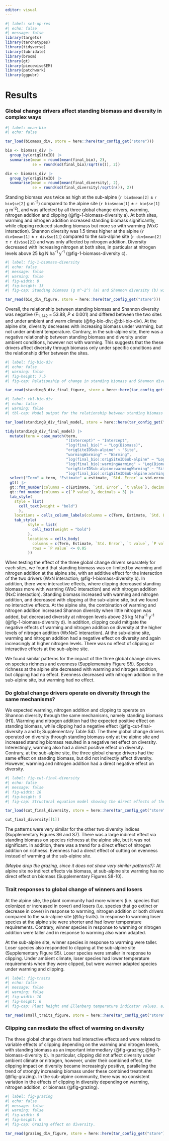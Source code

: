 ```yaml
---
editor: visual
---
```


```r
#| label: set-up-res
#| echo: false
#| message: false
library(targets)
library(tarchetypes)
library(tidyverse)
library(lubridate)
library(broom)
library(gt)
library(piecewiseSEM)
library(patchwork)
library(ggpubr)

```

# Results

### Global change drivers affect standing biomass and diversity in complex ways

```r
#| label: mean-bio
#| echo: false

tar_load(biomass_div, store = here::here(tar_config_get("store")))

bio <- biomass_div |> 
  group_by(origSiteID) |> 
  summarise(mean = round(mean(final_bio), 2), 
            se = round(sd(final_bio)/sqrt(n()), 2))

div <- biomass_div |> 
  group_by(origSiteID) |> 
  summarise(mean = round(mean(final_diversity), 2), 
            se = round(sd(final_diversity)/sqrt(n()), 2))

```

Standing biomass was twice as high at the sub-alpine (`r bio$mean[2]` ± `r bio$se[2]` g m^-2^) compared to the alpine site (`r bio$mean[1]` ± `r bio$se[1]` g m^-2^), and was affected by all three global change drivers, warming, nitrogen addition and clipping (@fig-1-biomass-diversity a). At both sites, warming and nitrogen addition increased standing biomass significantly, while clipping reduced standing biomass but more so with warming (WxC interaction). Shannon diversity was 1.5 times higher at the alpine (`r div$mean[1]` ± `r div$se[1]`) compared to the sub-alpine site (`r div$mean[2]` ± `r div$se[2]`) and was only affected by nitrogen addition. Diversity decreased with increasing nitrogen at both sites, in particular at nitrogen levels above 25 kg N ha^-1^ y^-1^ (@fig-1-biomass-diversity c).

```r
#| label: fig-1-biomass-diversity
#| echo: false
#| message: false
#| warning: false
#| fig-width: 8
#| fig-height: 13
#| fig-cap: Standing biomass (g m^-2^) (a) and Shannon diversity (b) with increasing nitrogen addition (kg N ha^-1^ y^-1^) in the alpine (upper row) and sub-alpine (lower row) sites. The x axis is log transformed, the numbers are on the original scale for ease of interpretation. The colors indicate ambient (grey) and warm conditions (pink) and the shapes show the different grazing treatments (circle = control, square = medium, triangle = intensive grazing). The points show the raw data, while the lines indicate model predictions with confidence intervals. The capital letters within panels indicate significant (black) model terms (W = warming, N = nitrogen addition, C = cutting, S = site, combined letters, e.g. WxC = interactions).

tar_read(bio_div_figure, store = here::here(tar_config_get("store")))

```

Overall, the relationship between standing biomass and Shannon diversity was negative (F<sub>1, 142</sub> = 53.88, *P* ≤ 0.001) and differed between the two sites and under ambient and warm climate (@fig-bio-div; @tbl-bio-div). At the alpine site, diversity decreases with increasing biomass under warming, but not under ambient temperature. Contrary, in the sub-alpine site, there was a negative relationship between standing biomass and diversity under ambient conditions, however not with warming. This suggests that the these drivers affect diversity through biomass only under specific conditions and the relationship differ between the sites.

```r
#| label: fig-bio-div
#| echo: false
#| warning: false
#| fig-height: 7.5
#| fig-cap: Relationship of change in standing biomass and Shannon diversity. The colors indicate ambient (grey) and warm conditions (pink) and the shapes show the different grazing treatments (circle = control, square = medium, triangle = intensive grazing, diamond = natural grazing). Filled symbols are from the alpine site and open symbols from the sub-alpine site. The lines show the prediction line of the model for the alpine (solid) and sub-alpine site (dashed).

tar_read(standingB_div_final_figure, store = here::here(tar_config_get("store")))

```

```r
#| label: tbl-bio-div
#| echo: false
#| warning: false
#| tbl-cap: Model output for the relationship between standing biomass and Shannon diversity.

tar_load(standingB_div_final_model, store = here::here(tar_config_get("store")))

tidy(standingB_div_final_model) |>
  mutate(term = case_match(term,
                           "(Intercept)" ~ "Intercept",
                           "log(final_bio)" ~ "Log(Biomass)",
                           "origSiteIDSub-alpine" ~ "Site",
                           "warmingWarming" ~ "Warming",
                           "log(final_bio):origSiteIDSub-alpine" ~ "Log(Biomass)xSite",
                           "log(final_bio):warmingWarming" ~ "Log(Biomass)xWarming",
                           "origSiteIDSub-alpine:warmingWarming" ~ "SitexWarming",
                           "log(final_bio):origSiteIDSub-alpine:warmingWarming" ~ "Log(Biomass)xSitexWarming")) |>  
  select("Term" = term, "Estimate" = estimate, `Std. Error` = std.error, `t value` = statistic, `P value` = p.value) |>
  gt() |> 
  gt::fmt_number(columns = c(Estimate, `Std. Error`, `t value`), decimals = 2) |> 
  gt::fmt_number(columns = c(`P value`), decimals = 3) |> 
  tab_style(
    style = list(
      cell_text(weight = "bold")
      ),
    locations = cells_column_labels(columns = c(Term, Estimate, `Std. Error`, `t value`, `P value`))) |> 
    tab_style(
          style = list(
            cell_text(weight = "bold")
          ),
          locations = cells_body(
            columns = c(Term, Estimate, `Std. Error`, `t value`, `P value`),
            rows = `P value` <= 0.05
          ))

```

When testing the effect of the three global change drivers separately for each sites, we found that standing biomass was co-limited by warming and nitrogen addition at the alpine site, with an additive effect for the interaction of the two drivers (WxN interaction; @fig-1-biomass-diversity b). In addition, there were interactive effects, where clipping decreased standing biomass more with warming (WxC interaction) and with nitrogen addition (NxC interaction). Standing biomass increased with warming and nitrogen addition, and decreased with clipping at the sub-alpine site, but we found no interactive effects. At the alpine site, the combination of warming and nitrogen addition increased Shannon diversity when little nitrogen was added, but decreased diversity at nitrogen levels above 25 kg N ha^-1^ y^-1^ (@fig-1-biomass-diversity d). In addition, clipping could mitigate the negative effects of warming and nitrogen addition on diversity at the higher levels of nitrogen addition (WxNxC interaction). At the sub-alpine site, warming and nitrogen addition had a negative effect on diversity and again increasingly at higher nitrogen levels. There was no effect of clipping or interactive effects at the sub-alpine site.

We found similar patterns for the impact of the three global change drivers on species richness and evenness (Supplemenatry Figure S5). Species richness at the alpine site decreased with warming and nitrogen addition, but clipping had no effect. Evenness decreased with nitrogen addition in the sub-alpine site, but warming had no effect.

### Do global change drivers operate on diversity through the same mechanisms?

We expected warming, nitrogen addition and clipping to operate on Shannon diversity through the same mechanisms, namely standing biomass (H1). Warming and nitrogen addition had the expected positive effect on standing biomass, while clipping had a negative effect (@fig-cut-final-diversity a and b; Supplementary Table S4). The three global change drivers operated on diversity through standing biomass only at the alpine site and increased standing biomass resulted in a negative net effect on diversity. Interestingly, warming also had a direct positive effect on diversity. Contrary, at the sub-alpine site, the three global change drivers had the same effect on standing biomass, but did not indirectly affect diversity. However, warming and nitrogen addition had a direct negative effect on diversity.

```r
#| label: fig-cut-final-diversity
#| echo: false
#| message: false
#| fig-width: 10
#| fig-height: 5
#| fig-cap: Structural equation model showing the direct effects of the global change drivers, warming, nitrogen addition and cutting and indirectly through biomass on Shannon diversity a) for the alpine and b) sub-alpine site. The numbers indicate the regression coefficients, the linetype shows the strength (solid = significant, thick dashed = trend, and thin dashed = non-significant), and the colour the direction of the effect (blue = positive, red = negative). 

tar_load(cut_final_diversity, store = here::here(tar_config_get("store")))

cut_final_diversity[[1]]

```

The patterns were very similar for the other two diversity indices (Supplementary Figures S6 and S7). There was a large indirect effect via standing biomass on species richness at the alpine site, but it was not significant. In addition, there was a trend for a direct effect of nitrogen addition on richness. Evenness had a direct effect of cutting on evenness instead of warming at the sub-alpine site.

*(Maybe drop the grazing, since it does not show very similar patterns?):* At alpine site no indirect effects via biomass, at sub-alpine site warming has no direct effect on biomass (Supplementary Figures S8-10).

### Trait responses to global change of winners and losers

At the alpine site, the plant community had more winners (i.e. species that colonized or increased in cover) and losers (i.e. species that go extinct or decrease in cover) in response to warming, nitrogen addition or both drivers compared to the sub-alpine site (@fig-traits). In response to warming loser species at the alpine site were shorter and had lower temperature requirements. Contrary, winner species in response to warming or nitrogen addition were taller and in response to warming also warm adapted.

At the sub-alpine site, winner species in response to warming were taller. Loser species also responded to clipping at the sub-alpine site (Supplementary Figure S5). Loser species were smaller in response to clipping. Under ambient climate, loser species had lower temperature requirements when they were clipped, but were warmer adapted species under warming and clipping.

```r
#| label: fig-traits
#| echo: false
#| message: false
#| warning: false
#| fig-width: 10
#| fig-height: 6
#| fig-cap: Plant height and Ellenberg temperature indicator values. a) Mean plant height and temperature values are shown for plant species going extinct, increasing in cover, and colonizing under ambient (grey) and warm (pink) conditions in the alpine and sub-alpine site. b) Mean plant height and temperature values are shown for plant species going extinct, decrease, or increase in cover in the alpine and sub-alpine site. The points show the raw data, and the lines show the prediction lines from the models where either there was a significant relashionship for nitrogen addition (one grey line) or for warming x nitrogen (grey and pink lines). The linetype indicates the status of the species (solid = extinction,dotted = decreasing, dashed = increasing) and the color shows the warming treatment.

tar_read(small_traits_figure, store = here::here(tar_config_get("store")))

```

### Clipping can mediate the effect of warming on diversity

The three global change drivers had interactive effects and were related to variable effects of clipping depending on the warming and nitrogen levels, with standing biomass as an important intermediary (@fig-grazing; @fig-1-biomass-diversity b). In particular, clipping did not affect diversity under ambient climate or nitrogen, however, under their combined effect, the clipping impact on diversity became increasingly positive, paralleling the trend of strongly increasing biomass under these combined treatments (@fig-grazing). In the sub-alpine community, there was no consistent variation in the effects of clipping in diversity depending on warming, nitrogen addition, or biomass (@fig-grazing).

```r
#| label: fig-grazing
#| echo: false
#| message: false
#| warning: false
#| fig-width: 6
#| fig-height: 6
#| fig-cap: Grazing effect on diversity.

tar_read(grazing_div_figure, store = here::here(tar_config_get("store")))

```